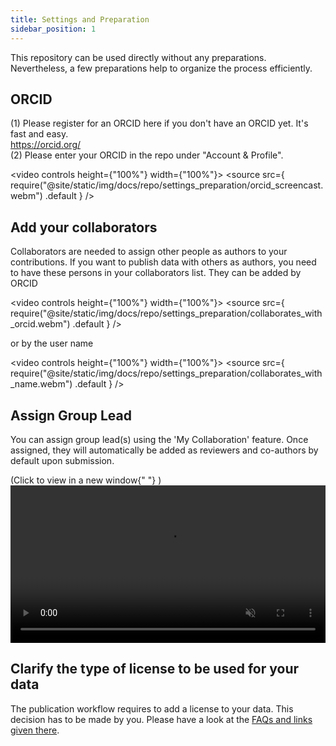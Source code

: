 ```yaml
---
title: Settings and Preparation
sidebar_position: 1
---
```



This repository can be used directly without any preparations. Nevertheless, a few preparations help to organize the process efficiently.

## ORCID

(1) Please register for an ORCID here if you don't have an ORCID yet. It's fast and easy. <br/>
https://orcid.org/<br/>
(2) Please enter your ORCID in the repo under "Account & Profile".

<video controls height={"100%"} width={"100%"}>
  <source
    src={
      require("@site/static/img/docs/repo/settings_preparation/orcid_screencast.webm")
        .default
    }
  />
</video>

## Add your collaborators

Collaborators are needed to assign other people as authors to your contributions. If you want to publish data with others as authors, you need to have these persons in your collaborators list.
They can be added by ORCID

<video controls height={"100%"} width={"100%"}>
  <source
    src={
      require("@site/static/img/docs/repo/settings_preparation/collaborates_with_orcid.webm")
        .default
    }
  />
</video>

or by the user name

<video controls height={"100%"} width={"100%"}>
  <source
    src={
      require("@site/static/img/docs/repo/settings_preparation/collaborates_with_name.webm")
        .default
    }
  />
</video>

## Assign Group Lead

You can assign group lead(s) using the 'My Collaboration' feature. Once assigned, they will automatically be added as reviewers and co-authors by default upon submission.


<div
  style={{
    display: "flex",
    justifyContent: "center",
    marginTop: 0,
    flexDirection: "column",
  }}
>
  <span className="figCaption" style={{ textAlign: "left" }}>(Click to view in a new window{" "} <FontAwesomeIcon icon={faArrowUpRightFromSquare} />)</span>
  <a
    href="/img/repo/set_group_lead.mp4"
    target="_blank"
    rel="noopener noreferrer"
    style={{ display: "block" }}
  >
    <video width="100%" controls autoPlay loop muted>
      <source src="/img/repo/set_group_lead.mp4" type="video/mp4" />
      Your browser does not support the video tag.
    </video>
  </a>
</div>

## Clarify the type of license to be used for your data

The publication workflow requires to add a license to your data. This decision has to be made by you. Please have a look at the [FAQs and links given there](faq#access-and-license).
